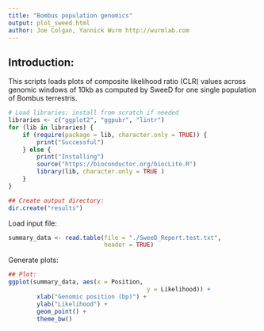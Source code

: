 ```yaml
---
title: "Bombus population genomics"
output: plot_sweed.html
author: Joe Colgan, Yannick Wurm http://wurmlab.com 
---
```


## Introduction:
This scripts loads plots of composite likelihood ratio (CLR) values across genomic windows of 10kb as computed by SweeD for one single population of Bombus terrestris.

```r
# Load libraries; install from scratch if needed
libraries <- c("ggplot2", "ggpubr", "lintr")
for (lib in libraries) {
    if (require(package = lib, character.only = TRUE)) {
        print("Successful")
    } else {
        print("Installing")
        source("https://bioconductor.org/biocLite.R")
        library(lib, character.only = TRUE )
    }
}

## Create output directory:
dir.create("results")
```

Load input file:

```r
summary_data <- read.table(file = "./SweeD_Report.test.txt",
                           header = TRUE)
```

Generate plots:

```r
## Plot:
ggplot(summary_data, aes(x = Position,
                                       y = Likelihood)) +
        xlab("Genomic position (bp)") +
        ylab("Likelihood") +
        geom_point() +
        theme_bw()

```

